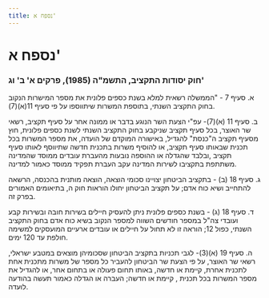 ```yaml
---
title: נספח א'
---
```



# נספח א'

### חוק יסודות התקציב, התשמ"ה (1985), פרקים א' ב' וג' 

א.	סעיף 7 - "הממשלה רשאית למלא בשנת כספים פלונית את מספר המישרות הנקוב בחוק התקציב השנתי, בתוספת המשרות שיתווספו על פי סעיף 11(א)(7). 

ב.	סעיף 11 (א)(7)- עפ"י הצעת השר הנוגע בדבר או ממונה אחר על סעיף תקציב, רשאי שר האוצר, בכל סעיף תקציב שניקבע בחוק התקציב השנתי לשנת כספים פלונית, חוץ מסעיף תקציב ה"כנסת" להגדיל, באישורה המוקדם של הועדה, את מספר המשרות בכל תכנית שבאותו סעיף תקציב, או להוסיף משרות בתכנית חדשה שתיווסף לאותו סעיף תקציב ,ובלבד שהגדלה או ההוספה נובעות מהעברת עובדים ממוסד שהמדינה משתתפת בתקציבו לשירות המדינה עקב העברת תפקיד ממוסד כאמור למדינה. 

ג.	סעיף 18 (ב) - בתקציב הביטחון יצויינו סכומי הוצאה, הוצאה מותנית בהכנסה, הרשאה להתחייב ושיא כוח אדם; על תקציב הביטחון יחולו הוראות חוק ה, בתיאומים האמורים בפרק זה. 

ד.	סעיף 18 (ג) - בשנת כספים פלונית ניתן להעסיק חיילים בשירות חובה ובשירות קבע ועובדי צה"ל במספר חודשים השווה למספר הנקוב בשיא כוח אדם בחוק התקציב השנתי, כפול 12; הוראה זו לא תחול על חיילים או עובדים ארעיים המועסקים למשימה חולפת עד 120 ימים. 

ה.	סעיף 19 (א)(3)- לגבי תכניות בתקציב הביטחון שסכומיהן מוצאים במטבע ישראלי, רשאי שר האוצר, על פי הצעת שר הביטחון להעביר כל מספר של משרות מתכנית אחת לתכנית אחרת, קיימת או חדשה, באותו תחום פעולה או בתחום אחר, או להגדיל את מספר המשרות בכל תכנית , קיימת או חדשה; העברה או הגדלה כאמור תעשה בהודעה לועדה. 
